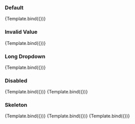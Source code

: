
<Meta title="Form/Combobox" component={ComboboxStoryTypes}/>

### Default
<Canvas>
  <Story name="with value" args={{label: "with value", value: "apostle", options: items}}>
    {Template.bind({})}
  </Story>
</Canvas>

### Invalid Value
<Canvas>
  <Story name="with invalid value" args={{label: "with invalid value", value: "spostore", options: items}}>
    {Template.bind({})}
  </Story>
</Canvas>

### Long Dropdown
<Canvas>
  <Story name="long dropdown" args={{label: "long dropdown", value: null, options: long_items}}>
    {Template.bind({})}
  </Story>
</Canvas>

### Disabled
<Canvas>
  <Story name="disabled with selected" args={{label: "disabled with selected", value: "apostle", options: items, disabled: true}}>
    {Template.bind({})}
  </Story>
  <Story name="disabled empty" args={{label: "disabled empty", value: null, options: items, disabled: true}}>
    {Template.bind({})}
  </Story>
</Canvas>

### Skeleton
<Canvas>
  <Story name="no value and no options" args={{label: "no value and no options"}}>
    {Template.bind({})}
  </Story>
  <Story name="no value" args={{label: "no value", options: items}}>
    {Template.bind({})}
  </Story>
  <Story name="no options" args={{label: "no options", value: "irrelevant"}}>
    {Template.bind({})}
  </Story>
</Canvas>

